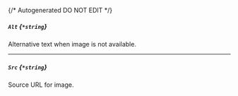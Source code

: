 {/* Autogenerated DO NOT EDIT  */}
##### `Alt` *{`*string`}*
Alternative text when image is not available.

---
##### `Src` *{`*string`}*
Source URL for image.


